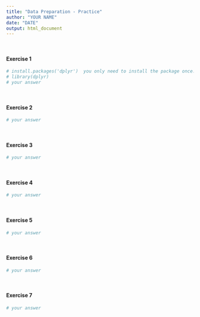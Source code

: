 ```yaml
---
title: "Data Preparation - Practice"
author: "YOUR NAME"
date: "DATE"
output: html_document
---
```


\

#### Exercise 1

```r
# install.packages('dplyr')  you only need to install the package once!
# library(dplyr)
# your answer
```

\

#### Exercise 2

```r
# your answer
```

\

#### Exercise 3

```r
# your answer
```

\

#### Exercise 4

```r
# your answer
```

\

#### Exercise 5

```r
# your answer
```

\

#### Exercise 6

```r
# your answer
```

\

#### Exercise 7

```r
# your answer
```
